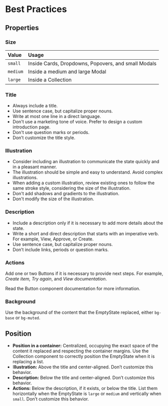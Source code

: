 # Best Practices

## Properties

### Size

| Value | Usage |
| :--- | :--- |
| `small` | Inside Cards, Dropdowns, Popovers, and small Modals |
| `medium` | Inside a medium and large Modal |
| `large` | Inside a Collection |

### Title

- Always include a title.
- Use sentence case, but capitalize proper nouns.
- Write at most one line in a direct language.
- Don't use a marketing tone of voice. Prefer to design a custom introduction page.
- Don't use question marks or periods.
- Don’t customize the title style.

### Illustration

- Consider including an illustration to communicate the state quickly and in a pleasant manner.
- The illustration should be simple and easy to understand. Avoid complex illustrations.
- When adding a custom illustration, review existing ones to follow the same stroke style, considering the size of the illustration.
- Don't add shadows and gradients to the illustration.
- Don't modify the size of the illustration.

### Description

- Include a description only if it is necessary to add more details about the state.
- Write a short and direct description that starts with an imperative verb. For example, View, Approve, or Create.
- Use sentence case, but capitalize proper nouns.
- Don’t include links, periods or question marks.

### Actions

Add one or two Buttons if it is necessary to provide next steps. For example, *Create item, Try again*, and *View documentation*.

Read the Button component documentation for more information.

### Background

Use the background of the content that the EmptyState replaced, either `bg-base` or `bg-muted`. 

## Position

- **Position in a container:** Centralized, occupying the exact space of the content it replaced and respecting the container margins. Use the Collection component to correctly position the EmptyState when it is replacing a list.
- I**llustration:** Above the title and center-aligned. Don’t customize this behavior.
- **Description:** Below the title and center-aligned. Don’t customize this behavior.
- **Actions:** Below the description, if it exists, or below the title. List them horizontally when the EmptyState is `large` or `medium` and vertically when `small`. Don’t customize this behavior.